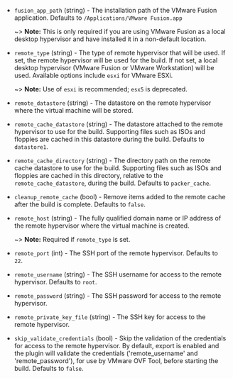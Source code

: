 <!-- Code generated from the comments of the DriverConfig struct in builder/vmware/common/driver_config.go; DO NOT EDIT MANUALLY -->

- `fusion_app_path` (string) - The installation path of the VMware Fusion application. Defaults to
  `/Applications/VMware Fusion.app`
  
  ~> **Note:** This is only required if you are using VMware Fusion as a
  local desktop hypervisor and have installed it in a non-default location.

- `remote_type` (string) - The type of remote hypervisor that will be used. If set, the remote
  hypervisor will be used for the build. If not set, a local desktop
  hypervisor (VMware Fusion or VMware Workstation) will be used.
  Available options include `esxi` for VMware ESXi.
  
  ~> **Note:** Use of `esxi` is recommended; `esx5` is deprecated.

- `remote_datastore` (string) - The datastore on the remote hypervisor where the virtual machine will be
  stored.

- `remote_cache_datastore` (string) - The datastore attached to the remote hypervisor to use for the build.
  Supporting files such as ISOs and floppies are cached in this datastore
  during the build. Defaults to `datastore1`.

- `remote_cache_directory` (string) - The directory path on the remote cache datastore to use for the build.
  Supporting files such as ISOs and floppies are cached in this directory,
  relative to the `remote_cache_datastore`, during the build. Defaults to
  `packer_cache`.

- `cleanup_remote_cache` (bool) - Remove items added to the remote cache after the build is complete.
  Defaults to `false`.

- `remote_host` (string) - The fully qualified domain name or IP address of the remote hypervisor
  where the virtual machine is created.
  
  ~> **Note:** Required if `remote_type` is set.

- `remote_port` (int) - The SSH port of the remote hypervisor. Defaults to `22`.

- `remote_username` (string) - The SSH username for access to the remote hypervisor. Defaults to `root`.

- `remote_password` (string) - The SSH password for access to the remote hypervisor.

- `remote_private_key_file` (string) - The SSH key for access to the remote hypervisor.

- `skip_validate_credentials` (bool) - Skip the validation of the credentials for access to the remote
  hypervisor. By default, export is enabled and the plugin will validate
  the credentials ('remote_username' and 'remote_password'), for use by
  VMware OVF Tool, before starting the build. Defaults to `false`.

<!-- End of code generated from the comments of the DriverConfig struct in builder/vmware/common/driver_config.go; -->

